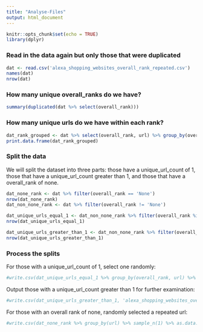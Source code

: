 ```yaml
---
title: "Analyse-Files"
output: html_document
---
```


```r
knitr::opts_chunk$set(echo = TRUE)
library(dplyr)
```

### Read in the data again but only those that were duplicated

```r
dat <- read.csv('alexa_shopping_websites_overall_rank_repeated.csv')
names(dat)
nrow(dat)
```

### How many unique overall_ranks do we have?

```r
summary(duplicated(dat %>% select(overall_rank)))
```

### How many unique urls do we have within each rank?

```r
dat_rank_grouped <- dat %>% select(overall_rank, url) %>% group_by(overall_rank) %>% summarise(url_count = n(), unique_url_count = n_distinct(url))
print.data.frame(dat_rank_grouped)
```

### Split the data

We will split the dataset into three parts: those have a unique_url_count of 1, those that have a unique_url_count greater than 1, and those that have a overall_rank of none.

```r
dat_none_rank <- dat %>% filter(overall_rank == 'None')
nrow(dat_none_rank)
dat_non_none_rank <- dat %>% filter(overall_rank != 'None')
```

```r
dat_unique_urls_equal_1 <- dat_non_none_rank %>% filter(overall_rank %in% (dat_rank_grouped %>% filter(unique_url_count == 1))$overall_rank)
nrow(dat_unique_urls_equal_1)
```

```r
dat_unique_urls_greater_than_1 <- dat_non_none_rank %>% filter(overall_rank %in% (dat_rank_grouped %>% filter(unique_url_count > 1))$overall_rank)
nrow(dat_unique_urls_greater_than_1)
```

### Process the splits

For those with a unique_url_count of 1, select one randomly:
```r
#write.csv(dat_unique_urls_equal_1 %>% group_by(overall_rank, url) %>% sample_n(1) %>% as.data.frame(), 'alexa_shopping_websites_overall_rank_repeated_unique_urls_equal_1.csv', quote=FALSE, row.names=FALSE)
```

Output those with a unique_url_count greater than 1 for further examination:
```r
#write.csv(dat_unique_urls_greater_than_1, 'alexa_shopping_websites_overall_rank_repeated_unique_urls_greater_than_1.csv', quote=FALSE, row.names=FALSE)
```

For those with an overall rank of none, randomly selected a repeated url:
```r
#write.csv(dat_none_rank %>% group_by(url) %>% sample_n(1) %>% as.data.frame(), 'alexa_shopping_websites_overall_rank_none.csv', quote=FALSE, row.names=FALSE)
```
